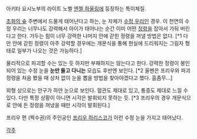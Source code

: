 아키타 요시노부의 라이트 노벨 [[엔젤 하울링]]에 등장하는 특이체질.

[[초화의 숲]] 주변에서 드물게 태어난다고 하는, 눈 자체가 [[수정 우리]]인 경우. 이 천연의 수정 우리는 너무나도 강력해서 아이가 태어나는 순간 이미 어떤 [[정령]]을 잡아서 가둬 버린다고 한다. 가두는 힘이 너무 강력한 나머지 안에 갇힌 정령을 꺼낼 방법은 없다. [*1 다만 안에 갇힌 정령이 아주 강력할 경우에는 개문식을 통해 현실에 드리워지는 그림자 형태로 일부가 나오는 것은 가능하다.]

물리적으로 파괴할 수는 있는 듯 하지만 부패하지는 않는다고 한다. 강력한 정령이 봉인되어 있는 수정 눈을 '''눈만 들고 다니는''' 모습도 후반엔 보인다. [*2 울펜은 프리우와 파괴정령을 처음 봤을 때 상처 없이 눈을 뽑을 방법을 찾아야겠다고 했다. 흠좀무...]

외형 상으로는 안구가 하얀 눈으로 보인다. 혈관도 제대로 있고, 통증도 제대로 느낄 수 있다. 다만 특정 상황이 아니면 시각은 발휘되지 못하는 듯. [*3 프리우의 경우 개문식으로 안에 든 정령을 꺼냈을 때만 시각이 발휘된다.]

프리우 편 (짝수권)의 주인공인 [[프리우 하리스코]]가 이런 수정 눈을 가지고 태어났다. 

[[각주]]
